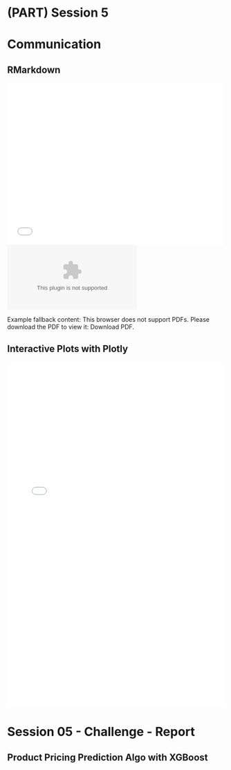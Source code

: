 # (PART) Session 5 {-}

# Communication

## RMarkdown
<embed src= "03_sales_report.pdf" width= "500" height= "375">

<object data=”03_sales_report.pdf" type=”application/pdf” width=”100%” height=”100%”>
</object>
Example fallback content: This browser does not support PDFs. Please download the PDF to view it: Download PDF.


## Interactive Plots with Plotly

<iframe src="widget.html" width="100%" height="800" id="igraph" scrolling="no" seamless="seamless" frameBorder="0"> </iframe>

# Session 05 - Challenge - Report
## Product Pricing Prediction Algo with XGBoost


